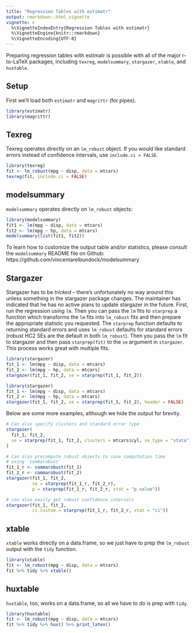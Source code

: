 ```yaml
---
title: "Regression Tables with estimatr"
output: rmarkdown::html_vignette
vignette: >
  %\VignetteIndexEntry{Regression Tables with estimatr}
  %\VignetteEngine{knitr::rmarkdown}
  %\VignetteEncoding{UTF-8}
---
```


Preparing regression tables with estimatr is possible with all of the major r-to-LaTeX packages, including `texreg`, `modelsummary`, `stargazer`, `xtable`, and `huxtable`.

## Setup

First we'll load both `estimatr` and `magrittr` (for pipes).

```r
library(estimatr)
library(magrittr)
```

## Texreg

Texreg operates directly on an `lm_robust` object. If you would like standard errors instead of confidence intervals, use `include.ci = FALSE`.

```r
library(texreg)
fit <- lm_robust(mpg ~ disp, data = mtcars)
texreg(fit, include.ci = FALSE)
```

## modelsummary

`modelsummary` operates directly on `lm_robust` objects:

```r
library(modelsummary)
fit1 <- lm(mpg ~ disp, data = mtcars)
fit2 <- lm(mpg ~ hp, data = mtcars)
modelsummary(list(fit1, fit2))
```

To learn how to customize the output table and/or statistics, please consult the `modelsummary` README file on Github: https://github.com/vincentarelbundock/modelsummary

## Stargazer

Stargazer has to be *tricked* -- there's unfortunately no way around this unless something in the stargazer package changes. The maintainer has indicated that he has no active plans to update stargazer in the future. First, run the regression using `lm`. Then you can pass the `lm` fits to `starprep` a function which transforms the `lm` fits into `lm_robust` fits and then prepare the appropriate statistic you requested. The `starprep` function defaults to returning standard errors and uses `lm_robust` defaults for standard errors (robust HC2 SEs are the default in both `lm_robust`).  Then you pass the `lm` fit to stargazer and then pass `starprep(fit)` to the `se` argument in `stargazer`. This process works great with multiple fits.

```r
library(stargazer)
fit_1 <- lm(mpg ~ disp, data = mtcars)
fit_2 <- lm(mpg ~ hp, data = mtcars)
stargazer(fit_1, fit_2, se = starprep(fit_1, fit_2))
```
```r
library(stargazer)
fit_1 <- lm(mpg ~ disp, data = mtcars)
fit_2 <- lm(mpg ~ hp, data = mtcars)
stargazer(fit_1, fit_2, se = starprep(fit_1, fit_2), header = FALSE)
```

Below are some more examples, although we hide the output for brevity.

```r
# Can also specify clusters and standard error type
stargazer(
  fit_1, fit_2,
  se = starprep(fit_1, fit_2, clusters = mtcars$cyl, se_type = "stata")
)

# Can also precompute robust objects to save computation time
# using `commarobust`
fit_1_r <- commarobust(fit_1)
fit_2_r <- commarobust(fit_2)
stargazer(fit_1, fit_2,
          se = starprep(fit_1_r, fit_2_r),
          p = starprep(fit_1_r, fit_2_r, stat = "p.value"))

# can also easily get robust confidence intervals
stargazer(fit_1, fit_2,
          ci.custom = starprep(fit_1_r, fit_2_r, stat = "ci"))
```

## xtable

`xtable` works directly on a data.frame, so we just have to prep the `lm_robust` output with the `tidy` function.

```r
library(xtable)
fit <- lm_robust(mpg ~ disp, data = mtcars)
fit %>% tidy %>% xtable()
```

## huxtable

`huxtable`, too, works on a data.frame, so all we have to do is prep with `tidy`.

```r
library(huxtable)
fit <- lm_robust(mpg ~ disp, data = mtcars)
fit %>% tidy %>% hux() %>% print_latex()
```


